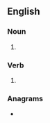 {{also|Vials}}
==English==

===Noun===
{{head|en|noun form}}

# {{plural of|en|vial}}

===Verb===
{{head|en|verb form}}

# {{en-third-person singular of|vial}}

===Anagrams===
* {{anagrams|en|a=ailsv|Alvis|Salvi|Silva|Slavi|Sliva|Vilas|silva|vails|valis|vilas}}